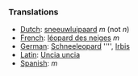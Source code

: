 ===Translations===
*[[Dutch]]: [[sneeuwluipaard]] ''m'' (not ''n'')
*[[French]]: [[léopard des neiges]] ''m''
*[[German]]: [[Schneeleopard]] '''', [[Irbis]]
*[[Latin]]: [[Uncia uncia]]
*[[Spanish]]: [[]] ''m''